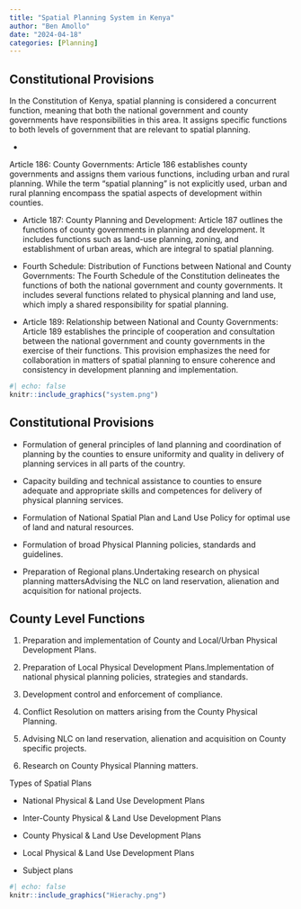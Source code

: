 ---
title: "Spatial Planning System in Kenya"
author: "Ben Amollo"
date: "2024-04-18"
categories: [Planning]
---

## Constitutional Provisions

In the Constitution of Kenya, spatial planning is considered a concurrent function, meaning that both the national government and county governments have responsibilities in this area. It assigns specific functions to both levels of government that are relevant to spatial planning.

-   

Article 186: County Governments: Article 186 establishes county governments and assigns them various functions, including urban and rural planning. While the term "spatial planning" is not explicitly used, urban and rural planning encompass the spatial aspects of development within counties.



-   Article 187: County Planning and Development: Article 187 outlines the functions of county governments in planning and development. It includes functions such as land-use planning, zoning, and establishment of urban areas, which are integral to spatial planning.

-   Fourth Schedule: Distribution of Functions between National and County Governments: The Fourth Schedule of the Constitution delineates the functions of both the national government and county governments. It includes several functions related to physical planning and land use, which imply a shared responsibility for spatial planning.

-   Article 189: Relationship between National and County Governments: Article 189 establishes the principle of cooperation and consultation between the national government and county governments in the exercise of their functions. This provision emphasizes the need for collaboration in matters of spatial planning to ensure coherence and consistency in development planning and implementation.

```{r}
#| echo: false
knitr::include_graphics("system.png")
```

## Constitutional Provisions

-   Formulation of general principles of land planning and coordination of planning by the counties to ensure uniformity and quality in delivery of planning services in all parts of the country.

-   Capacity building and technical assistance to counties to ensure adequate and appropriate skills and competences for delivery of physical planning services.

-   Formulation of National Spatial Plan and Land Use Policy for optimal use of land and natural resources.

-   Formulation of broad Physical Planning policies, standards and guidelines.

-   Preparation of Regional plans.Undertaking research on physical planning mattersAdvising the NLC on land reservation, alienation and acquisition for national projects.

## County Level Functions

1.  Preparation and implementation of County and Local/Urban Physical Development Plans.

2.  Preparation of Local Physical Development Plans.Implementation of national physical planning policies, strategies and standards.

3.  Development control and enforcement of compliance.

4.  Conflict Resolution on matters arising from the County Physical Planning.

5.  Advising NLC on land reservation, alienation and acquisition on County specific projects.

6.  Research on County Physical Planning matters.

Types of Spatial Plans

-   National Physical & Land Use Development Plans

-   Inter-County Physical & Land Use Development Plans

-   County Physical & Land Use Development Plans

-   Local Physical & Land Use Development Plans

-   Subject plans

```{r}
#| echo: false
knitr::include_graphics("Hierachy.png")
```



